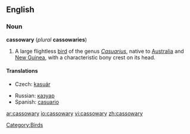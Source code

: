 ==English==
===Noun===
'''cassowary''' (''plural'' '''cassowaries''')

# A large flightless [[bird]] of the genus ''[[Casuarius]]'', native to [[Australia]] and [[New Guinea]], with a characteristic bony crest on its head.

====Translations====
{{top}}
*Czech: [[kasuár]]
{{mid}}
*Russian: [[казуар]]
*Spanish: [[casuario]] {{m}}
{{bottom}}

[[Category:Birds]]

[[ar:cassowary]]
[[io:cassowary]]
[[vi:cassowary]]
[[zh:cassowary]]